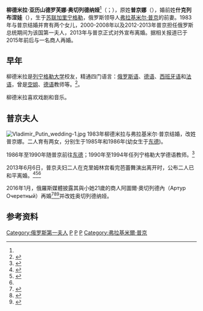 {{noteTA
|G1 = 柳德米拉·普丁娜
|G2 = Lyudmila Putina
|G3 = 
|1=zh-cn:普京;zh-tw:普丁;zh-hk:普京;
|2=zh-cn:普京娜;zh-tw:普丁娜;zh-hk:普京娜;
}}

{{Infobox officeholder
| name            = 柳德米拉·亚历山德罗芙娜<br>{{lang|ru|Людмила Александровна Очеретная}}
| other_names     = 柳德米拉·普京娜<br/>柳德米拉·什克列布涅娃
| image           = Lyudmila Putina Portrait2.jpg
| caption         = 
| office          = {{flagicon|RUS}} [[俄罗斯聯邦|俄罗斯聯邦]][[第一夫人|第一夫人]] 
| term_start      = 2012年5月7日
| term_end        = 2013年6月6日
| president       = [[弗拉基米尔·弗拉基米罗维奇·普京|普京]]   
| predecessor     = [[斯韦特兰娜·梅德韦杰娃|梅德韦杰娃]]
| term_start1     = 2000年5月7日
| term_end1       = 2008年5月7日
| predecessor1    = [[奈娜·叶利钦娜|叶利钦娜]]
| successor1      = [[斯韦特兰娜·梅德韦杰娃|梅德韦杰娃]]
| office2         = {{flagicon|RUS}} [[俄罗斯聯邦|俄罗斯聯邦]]总理夫人
| term_start2     = 2008年5月7日
| term_end2       = 2012年5月7日
| primeminister 2 = [[弗拉基米尔·弗拉基米罗维奇·普京|普京]]
| predecessor2    = Zoya Zoubkova
| successor2      = [[斯韦特兰娜·梅德韦杰娃|梅德韦杰娃]]
| term_start3     = 1999年8月16日
| term_end3       = 2000年5月7日
| predecessor3    = Tamara Stepashina
| successor3      = Irina Kasyanova
| birth_name    = {{lang|ru|Людмила Александровна Шкребнева}}<br>柳德米拉·亚历山德罗芙娜·什克列布涅娃
| birth_date      = {{Birth date and age|1958|1|6|df=yes}}
| birth_place     = {{USSR}}加里宁格勒
| spouse          = {{marriage|[[弗拉基米尔·普京|弗拉基米尔·普京]]|28 July, 1983|April 2014|end=div}}<br>{{marriage|阿圖爾·奧切列德內|2016}}
| religion        = [[东正教|东正教]]
| parents       = 
| children        = [[玛丽亚·沃龙佐娃|玛丽亚]]（1985~）<br>[[卡捷琳娜·吉洪诺娃|叶卡捷琳娜]]（1986~）
| educate         = [[列宁格勒大学|列宁格勒大学]][[西班牙语|西班牙语]]专业
| relations       = 
}}

'''柳德米拉·亚历山德罗芙娜·奥切列德纳娅'''<ref name=dp/>（{{lang-ru|Людмила Александровна Путина}}；{{bd|1958年|1月6日|||P}}），原姓'''普京娜'''（{{lang|ru|Путина}}），婚前姓'''什克列布涅娃'''（{{lang|ru|Шкребнева}}），生于[[苏联|苏联]][[加里宁格勒|加里宁格勒]]，俄罗斯领导人[[弗拉基米尔·普京|弗拉基米尔·普京]]的前妻。1983年与普京结婚并育有两个女儿，2000-2008年以及2012-2013年普京担任俄罗斯总统期间为该国第一夫人，2013年与普京正式对外宣布离婚。据相关报道已于2015年前后与一名商人再婚。

== 早年 ==

柳德米拉是[[列宁格勒大学|列宁格勒大学]]校友，精通四门语言：[[俄罗斯语|俄罗斯语]]、[[德语|德语]]、[[西班牙语|西班牙语]]和[[法语|法语]]，曾是[[空姐|空姐]]、[[德语|德语]]教师等。<ref name=c07putin>{{cite news|title=普京夫妇公开承认29年婚姻告终|url=http://cn.nytimes.com/world/20130607/c07putin/|accessdate=2013-06-07|newspaper=纽约时报中文网|date=2013年6月7日|archive-date=2021-01-24|archive-url=https://web.archive.org/web/20210124004818/https://cn.nytimes.com/world/20130607/c07putin/|dead-url=no}}</ref>。

柳德米拉喜欢戏剧和音乐。

== 普京夫人==
[[File:Vladimir_Putin_wedding-1.jpg|thumbnail]]
1983年柳德米拉与弗拉基米尔·普京结婚，改姓普京娜。二人育有两女，分别生于1985年和1986年(幼女生于[[东德|东德]])。

1986年至1990年随普京前往[[东德|东德]]；1990年至1994年任列宁格勒大学德语教师。<ref>{{cite web|url=http://www.southcn.com/news/international/jczhuanti/intstars/pwife/|title=《普京夫人：柳德米拉·普京 》|accessdate=2010-07-03|publisher=中国南方网|language=zh-hans|archive-date=2016-03-04|archive-url=https://web.archive.org/web/20160304222548/http://www.southcn.com/news/international/jczhuanti/intstars/pwife/|dead-url=no}}</ref>

2013年6月6日，普京夫妇二人在克里姆林宫看完芭蕾舞演出离开时，公布二人已和平离婚。<ref>{{cite news|url=http://news.xinhuanet.com/world/2013-06/07/c_124824004.htm|title=俄罗斯总统普京与夫人离婚|date=2013年6月7日|publisher=新华网|accessdate=2013年6月6日|archive-date=2016年10月3日|archive-url=https://web.archive.org/web/20161003043847/http://news.xinhuanet.com/world/2013-06/07/c_124824004.htm|dead-url=no}}</ref><ref>{{cite news|title=普京夫妇宣布离婚|url=http://www.rusnews.cn/eguoxinwen/eluosi_shehui/20130607/43784664.html|accessdate=2013-06-07|newspaper=俄罗斯新闻网|date=2013-06-07|deadurl=yes|archiveurl=https://web.archive.org/web/20130823105021/http://rusnews.cn/eguoxinwen/eluosi_shehui/20130607/43784664.html|archivedate=2013-08-23}}</ref><ref name=c07putin />

2016年1月，俄羅斯媒體披露其與小她21歲的商人阿圖爾·奧切列德內（Артур Очеретный）再婚<ref>{{cite news|title=普京前妻柳德米拉再婚！她凭什么敢抛弃全世界最有魅力的总统？|url=http://dy.163.com/wemedia/article/detail/BEVP326H051885KG.html|accessdate=2017-01-12|newspaper=网易|archive-date=2017-09-04|archive-url=https://web.archive.org/web/20170904193145/http://dy.163.com/wemedia/article/detail/BEVP326H051885KG.html|dead-url=no}}</ref><ref>{{cite news|title=Артур Очеретный и Людмила Путина знакомы больше десяти лет?|url=http://www.starhit.ru/novosti/artur-ocheretnyiy-i-lyudmila-putina-znakomyi-bolshe-desyati-let-120314/|accessdate=2017-01-12|newspaper=Starhit|date=2016-01-30|archive-date=2020-08-05|archive-url=https://web.archive.org/web/20200805075416/https://www.starhit.ru/novosti/artur-ocheretnyiy-i-lyudmila-putina-znakomyi-bolshe-desyati-let-120314/|dead-url=no}}</ref><ref name=dp>{{cite news|title=Людмила Путина вышла замуж|url=https://www.dp.ru/a/2016/01/25/Ljudmila_Putina_vishla_zamuzh|accessdate=2017-01-12|newspaper=ДП Бизнес Пресс|date=2016-01-25|archive-date=2017-07-08|archive-url=https://web.archive.org/web/20170708044625/https://www.dp.ru/a/2016/01/25/Ljudmila_Putina_vishla_zamuzh/|dead-url=no}}</ref>并改姓奥切列德纳娅。

== 参考资料 ==
{{Reflist}}

{{Authority control}}
[[Category:俄罗斯第一夫人|Category:俄罗斯第一夫人]]
[[Category:加里宁格勒人|P]]
[[Category:俄羅斯正教徒|P]]
[[Category:圣彼得堡国立大学校友|P]]
[[Category:弗拉基米爾·普京|Category:弗拉基米爾·普京]]